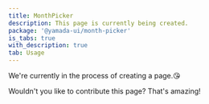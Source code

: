 ```yaml
---
title: MonthPicker
description: This page is currently being created.
package: '@yamada-ui/month-picker'
is_tabs: true
with_description: true
tab: Usage
---
```


We're currently in the process of creating a page.😘

Wouldn't you like to contribute this page? That's amazing!
